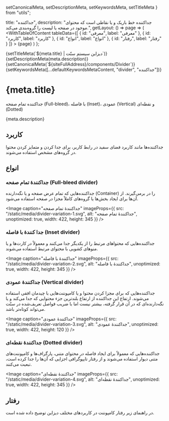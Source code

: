   setCanonicalMeta,
  setDescriptionMeta,
  setKeywordsMeta,
  setTitleMeta
} from "utils";

  title: "جداکننده",
  description:
    "جداکننده خط باریک و یا نقاطی است که محتوای موجود در صفحه یا لیست را گروه‌بندی می‌کند.",
  getLayout: () => page =>
    (
      <WithTableOfContent
        tableData={[
          { id: "معرفی", label: "معرفی" },
          { id: "کاربرد", label: "کاربرد" },
          { id: "انواع", label: "انواع" },
          { id: "رفتار", label: "رفتار" }
        ]}
      >
        {page}
      </WithTableOfContent>
    )
};

<Head>
  {setTitleMeta(`${meta.title} | دیزاین سیستم سنّت`)}
  {setDescriptionMeta(meta.description)}
  {setCanonicalMeta(`${siteFullAddress}/components/Divider`)}
  {setKeywordsMeta([...defaultKeywordsMetaContent, "divider", "جداکننده"])}
</Head>

<h1>
  <span>{meta.title}</span>
  <AnchorButton anchorId="معرفی" />
</h1>

<p data-subtitle>
  جداکننده‌ تمام صفحه (Full-bleed)، با فاصله (Inset)، عمودی (Vertical) و نقطه‌ای
  (Dotted)
</p>

<p>{meta.description}</p>

<h2>
  <span>کاربرد</span>
  <AnchorButton anchorId="کاربرد" />
</h2>

<p>
  جداکننده‌ها مانند کاربرد فضای سفید در رابط کاربر، برای جدا کردن و متمایز کردن
  محتوا در گروه‌های مشخص استفاده می‌شوند.
</p>

<Divider spaced />

<h2>
  <span>انواع</span>
  <AnchorButton anchorId="انواع" />
</h2>

<h3>
  <span>جداکنندهٔ تمام صفحه (Full-bleed divider)</span>
  <AnchorButton anchorId="جداکنندهٔ تمام صفحه (Full-bleed divider)" />
</h3>

<p>
  جداکننده‌هایی که تمام عرض صفحه و یا نگه‌دارنده (Container) را در برمی‌گیرند.
  از آن‌ها برای ایجاد بخش‌ها یا گروه‌های کاملاً مجزا در صفحه استفاده می‌شود.
</p>

<Image
  caption="جداکنندهٔ تمام صفحه"
  imageProps={{
    src: "/static/media/divider-variation-1.svg",
    alt: "جداکنندهٔ تمام صفحه",
    unoptimized: true,
    width: 422,
    height: 345
  }}
/>

<Divider dotted />

<h3>
  <span>جدا کنندهٔ با فاصله (Inset divider)</span>
  <AnchorButton anchorId="جدا کنندهٔ با فاصله (Inset divider)" />
</h3>

<p>
  جداکننده‌هایی که محتواهای مرتبط را از یکدیگر جدا می‌کنند و معمولاً در کارت‌ها
  و یا منوهای کشویی با محتوای مرتبط استفاده می‌شوند.
</p>

<Image
  caption="جداکنندهٔ با فاصله"
  imageProps={{
    src: "/static/media/divider-variation-2.svg",
    alt: "جداکنندهٔ با فاصله",
    unoptimized: true,
    width: 422,
    height: 345
  }}
/>

<Divider dotted />

<h3>
  <span>جداکنندهٔ عمودی (Vertical divider)</span>
  <AnchorButton anchorId="جداکنندهٔ عمودی (Vertical divider)" />
</h3>

<p>
  جداکننده‌هایی که برای مجزا کردن محتوا و یا کامپوننت‌هایی با چیدمان افقی
  استفاده می‌شوند. ارتفاع این جداکننده از ارتفاع بلندترین جزء محتوایی که جدا
  می‌کند و یا نگه‌دارنده‌ای که در آن قرار گرفته، بیشتر نیست اما با ضریب فواصل
  تعریف‌شده در سنّت می‌تواند کوتاه‌تر باشد.
</p>

<Image
  caption="جداکنندهٔ عمودی"
  imageProps={{
    src: "/static/media/divider-variation-3.svg",
    alt: "جداکنندهٔ عمودی",
    unoptimized: true,
    width: 422,
    height: 120
  }}
/>

<Divider dotted />

<h3>
  <span>جداکنندهٔ نقطه‌ای (Dotted divider)</span>
  <AnchorButton anchorId="جداکنندهٔ نقطه‌ای (Dotted divider)" />
</h3>

<p>
  جداکننده‌هایی که معمولاً برای ایجاد فاصله در محتوای متنی، پارگراف‌ها و
  کامپوننت‌های متنی دیوار استفاده می‌شوند و از رفتار تایپوگرافی اجزایی که آن‌ها
  را جدا کرده است، تبعیت می‌کنند.
</p>

<Image
  caption="جداکنندهٔ نقطه‌ای"
  imageProps={{
    src: "/static/media/divider-variation-4.svg",
    alt: "جداکنندهٔ نقطه‌ای",
    unoptimized: true,
    width: 422,
    height: 345
  }}
/>

<div>
  <p></p>
  <Divider spaced />
</div>

<h2>
  <span>رفتار</span>
  <AnchorButton anchorId="رفتار" />
</h2>

<p>
  در راهنمای زیر رفتار کامپوننت در کاربردهای مختلف دیزاین توضیح داده شده است.
</p>

<div data-columnWrapper>
  <Row>
    <Column all="12">
      <div data-column>
        <Behaviour
          variant="do"
          caption="جداکننده‌ها تنها در حالتی استفاده می‌شوند که نتوان با ایجاد فضای سفید، محتواهای صفحه را تقسیم‌بندی کرد."
          imageProps={{
            src: "/static/media/divider-behaviour-1.svg",
            alt: "جداکننده‌ها تنها در حالتی استفاده می‌شوند که نتوان با ایجاد فضای سفید، محتواهای صفحه را تقسیم‌بندی کرد.",
            unoptimized: true,
            width: 860,
            height: 342
          }}
        />
      </div>
    </Column>
    <Column all="12">
      <div data-column>
        <Behaviour
          variant="dont"
          caption="ارتفاع جداکننده‌های عمودی نباید از بیشینهٔ ارتفاع کامپوننت‌ها و یا نگه‌دارنده‌ای که جدا کرده‌اند، بیشتر باشد. در غیر این‌صورت باید در چیدمان صفحه و کامپوننت‌ها تغییر ایجاد شود."
          imageProps={{
            src: "/static/media/divider-behaviour-2.svg",
            alt: "ارتفاع جداکننده‌های عمودی نباید از بیشینهٔ ارتفاع کامپوننت‌ها و یا نگه‌دارنده‌ای که جدا کرده‌اند، بیشتر باشد. در غیر این‌صورت باید در چیدمان صفحه و کامپوننت‌ها تغییر ایجاد شود.",
            unoptimized: true,
            width: 860,
            height: 342
          }}
        />
      </div>
    </Column>
    <Column all="12">
      <div data-column>
        <Behaviour
          variant="dont"
          caption=" استفادهٔ بیش از اندازه از جداکننده‌ها ارزش بصری آن‌ها را از بین می‌برد. با استفادهٔ بهینه از آن‌ها، از شلوغی بصری در رابط کاربر جلوگیری کنید."
          imageProps={{
            src: "/static/media/divider-behaviour-3.svg",
            alt: " استفادهٔ بیش از اندازه از جداکننده‌ها ارزش بصری آن‌ها را از بین می‌برد. با استفادهٔ بهینه از آن‌ها، از شلوغی بصری در رابط کاربر جلوگیری کنید.",
            unoptimized: true,
            width: 422,
            height: 344
          }}
        />
      </div>
    </Column>
  </Row>
</div>
